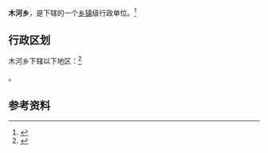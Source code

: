 {{中国乡级行政区|62/05/25/204/000}}

'''木河乡'''，是{{PRC admin/fullname|62/05/25/204/000|3}}下辖的一个[[乡镇|乡镇]]级行政单位。<ref>{{PRC admin/ref sgc|{{PRC admin/parent|62/05/25/204/000}}}}</ref>

== 行政区划 ==

木河乡下辖以下地区：<ref>{{PRC admin/ref sgc|62/05/25/204/000}}</ref>

{{PRC admin/children|62/05/25/204/000}}。

== 参考资料 ==

{{reflist}}

{{行政区划小作品}}
{{PRC admin/navcat|62/05/25/204/000}}